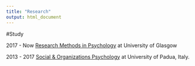 ```yaml
---
title: "Research"
output: html_document
---
```


#Study

  2017 - Now 
  [Research Methods in Psychology](https://www.gla.ac.uk/postgraduate/taught/psychologicalscienceresearchmethodsof/) at University of Glasgow 

  2013 - 2017 
  [Social & Organizations Psychology](http://didattica.unipd.it/off/2016/LT/PS/PS1085) at University of Padua, Italy.
